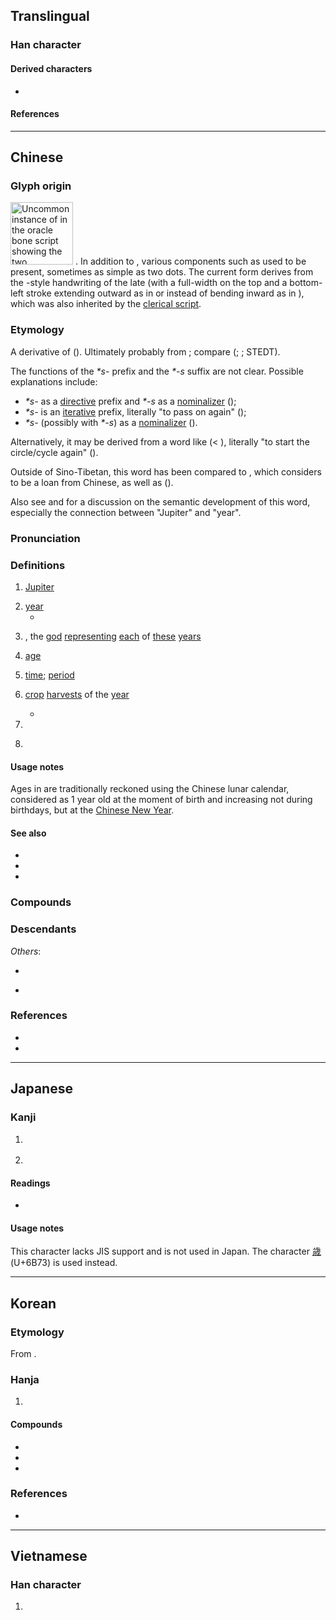 {{also|歳|岁|亗|嵗}}
{{character info}}
{{character info|0x2F8F3}}

==Translingual==
{{Han simplified forms|歲|歳|岁}}

===Han character===
{{Han char|rn=77|rad=止|as=09|sn=13|four=21253|canj=YMIHH|ids=⿱止⿵戌𣥂}}

====Derived characters====
* {{l|mul|[[劌]], [[噦]], [[奯]], [[檅]], [[濊]], [[獩]], [[穢]], [[翽]], [[薉]], [[鐬]], [[顪]], [[饖]], [[鱥]], [[䠩]], [[䮹]], [[𢆫]], [[𣦧]], [[𣦭]], [[𣦮]], [[𧸗]]}}

====References====
{{Han ref|kx=0577.020|dkj=16326|dj=0967.170|hdz=21443.200|uh=6B72|ud=27506|bh=B7B3|bd=47027}}
{{Han ref|uh=2F8F3}}

----

==Chinese==
{{zh-forms|s=岁|alt=嵗,歳,𡻕,𫞓,𢧡,𢧁,𭭚,㞸,亗,㒸}}

===Glyph origin===
{{Han etym}}
[[File:歲-oracle-2.svg|thumb|100px|Uncommon instance of {{m-self|zh|歲}} in the [[oracle bone script]] showing the two {{lang|zh|止}} components.]]
{{Han compound|步|戉|c1=s|c2=p|ls=psc}}. In addition to {{zh-l|*戉}}, various components such as {{zh-l|*月|gloss=moon; month}} used to be present, sometimes as simple as two dots. The current form derives from the {{w|Qin (state)|Qin}}-style handwriting of the late {{w|Warring States}} (with a full-width {{zh-l|*止}} on the top and a bottom-left {{zh-l|*撇}} stroke extending outward as in {{zh-l|*戊}} or {{zh-l|*戌}} instead of bending inward as in {{zh-l|*戉}}), which was also inherited by the [[clerical script]].

===Etymology===
A derivative of {{och-l|越|to pass over|id=2}} ({{zh-ref|Mei, 1979, 1992}}). Ultimately probably from {{inh|zh|sit-pro|*grwat||to travel; to go through}}; compare {{cog|bo|སྐྱོད||to go}} ({{zh-ref|Mei, 1979, 1992}}; {{zh-ref|Gong Hwang-cherng, 2002}}; STEDT).

The functions of the ''*s-'' prefix and the ''*-s'' suffix are not clear. Possible explanations include:
* ''*s-'' as a [[directive]] prefix and ''*-s'' as a [[nominalizer]] ({{zh-ref|Mei, 1992}});
* ''*s-'' is an [[iterative]] prefix, literally "to pass on again" ({{zh-ref|Schuessler, 2007}});
* ''*s-'' (possibly with ''*-s'') as a [[nominalizer]] ({{zh-ref|Smith, 2012}}).

Alternatively, it may be derived from a word like {{och-l|圓|round; circle}} (< {{inh|zh|sit-pro|*wal||round; circular}}), literally "to start the circle/cycle again" ({{zh-ref|Schuessler, 2007}}).

Outside of Sino-Tibetan, this word has been compared to {{cog|th|ขวบ||year}}, which {{zh-ref|Bodman (1980)}} considers to be a loan from Chinese, as well as {{cog|map-pro|*kawaS||year; season; sky}} ({{zh-ref|Sagart, 2005}}).

Also see {{zh-ref|Schuessler (2007)}} and {{zh-ref|Smith (2012)}} for a discussion on the semantic development of this word, especially the connection between "Jupiter" and "year".

===Pronunciation===
{{zh-pron
|m=suì
|m-s=sui4
|dg=суй3
|c=seoi3
|c-t=lhui1
|g=sui4
|h=pfs=se/soi/sui;gd=sê4/sui4
|h_note=Meixian: sê4 - vernacular; sui4 - literary
|j=sui3
|mb=hṳe̿/sṳ̿
|mb_note=hṳe̿ - vernacular; sṳ̿ - literary
|md=huói/suói
|md_note=huói - vernacular; suói - literary
|mn=xm,tp,mg,hc,tc,ph:hè/qz,lk,sx,km,hc:hèr/zz,kh,tn,yl:hòe/sòe
|mn_note=hè/hèr/hòe - vernacular; sòe - literary
|mn-t=huê3/suê3
|mn-t_note=huê3 - vernacular; suê3 - literary
|w=2soe
|x=sei4
|ma=y
|mc=y
|oc=y
|cat=n,cl
}}

===Definitions===
{{zh-hanzi}}

# {{lb|zh|literary}} [[Jupiter]] {{gloss|planet}}
# [[year]]
#* {{zh-x|子.曰：「歲 寒，然 後 知 松柏 之 後 彫[凋]{diāo} 也。」|The Master said, "When the '''year''' becomes cold, then we know how the pine and the cypress are the last to lose their leaves."|ref=Analects|CL}}
# {{w|Tai Sui}}, the [[god]] [[represent]]ing [[each]] of [[these]] [[year]]s
# {{lb|zh|literary}} [[age]]
# {{lb|zh|literary}} [[time]]; [[period]]
# {{lb|zh|literary}} [[crop]] [[harvest]]s of the [[year]]
#* {{zh-x|苟 無 歲，何 有 民？苟 無 民，何 有 君？|Whence the people, if not for '''the harvests'''? Whence the prince, if not for the people?|ref=Zhanguoce}}
# {{zh-classifier|time|t=[[year]]}}
# {{zh-classifier|age (of a person or animal)|t=[[year]] old}}
#: {{zh-x|你 現在 幾 歲？|How old are you now?}}
#: {{zh-x|我 十八 歲。|I am 18 '''years''' old.}}
#: {{zh-x|一個 十 歲 的 女孩|a ten-'''year'''-old girl}}

====Usage notes====
Ages in {{zh-l|歲}} are traditionally reckoned using the Chinese lunar calendar, considered as 1 year old at the moment of birth and increasing not during birthdays, but at the [[Chinese New Year]].

====See also====
* {{zh-l|年|year < harvest}}
* {{zh-l|年紀}}
* {{zh-l|年齡}}

===Compounds===
{{zh-der|歲出|歲初|歲寒三友|歲末|歲暮|歲入|歲時|歲收|歲首|歲數|歲修|歲月|太歲|一歲三遷|一歲九遷|三呼萬歲|上了歲數|上歲數兒|亞歲|以日為歲|來歲|共歲|凶年饑歲|分歲|初歲|別歲|千歲|千歲一時|千秋萬歲|卒歲|去歲|同歲|善歲|嗣歲|嘉歲|報歲|報歲蘭|壓歲|壓歲錢|太歲年名|守歲|安太歲|客歲|富歲|實歲|寸陰若歲|崢嶸歲月|年歲|年深歲改|幾歲|度日如歲|度歲|徂歲|悲歡歲月|惡歲|撞太歲|撞鐘太歲|改歲|敗歲|新歲|日久歲深|日長歲久|旬歲|星歲|時和歲稔|時和歲豐|晚歲|暑歲|暮歲|望歲|期歲|樂歲|歉歲|歲不我與|歲事|歲凶|歲功|歲君|歲在龍蛇|歲夜|歲寒|歲寒不凋|歲寒松柏|歲差|歲幣|歲弊|歲星|歲時伏臘|歲晏|歲會|歲月不居|歲月如梭|歲月如流|歲月崢嶸|歲朘月耗|歲朝|歲杪|歲歲平安|歲比不登|歲稔年豐|歲考|歲荒|歲華|歲行|歲計|歲試|歲豐年稔|歲貢|歲闌|歲除|歲陰|歲陽|比歲|比歲不登|活太歲|犯歲|獻歲|玩日愒歲|玩歲愒日|發歲|百歲|百歲之好|百歲之後|百歲千秋|百歲羹|萬歲|萬歲千秋|萬歲爺|穰歲|窮年累歲|終歲|綺紈之歲|聊以卒歲|舊歲|花花太歲|虛歲|豐年稔歲|賀歲|足歲|辭歲|近歲|連歲|週歲|長命百歲|長歲錢|開歲|間歲|饑饉之歲}}

===Descendants===
{{CJKV||j=歳|さい|세|tuế}}
''Others'':
* {{desc|bor=1|unc=1|th|ขวบ|t=year}}
* {{desc|bor=1|vi|-}} {{vi-l|tuổi|歲|age; year}}

===References===
* {{R:yue:Hanzi}}
* {{thcwd|9664}}

{{zh-cat|Beginning|Age|Time}}

----

==Japanese==

===Kanji===
{{ja-kanji|grade=|rs=止09}}

# {{alt form|ja|-}} {{ja-r|歳|さい|gloss=year (age counter)}}
# {{alt form|ja|-}} {{ja-r|才|さい|gloss=year (age counter)}}

====Readings====
* {{ja-readings|on=[[せい]] (sei), [[さい]] (sai)|kun=[[とし]] (toshi), [[よわい]] (yowai)}}

====Usage notes====
This character lacks JIS support and is not used in Japan. The character [[歳]] (U+6B73) is used instead.

----

==Korean==

===Etymology===
From {{der|ko|ltc|-}} {{ltc-l|歲|id=1}}. {{hanja-hunmong|셰|syey|天文#상02A}}

===Hanja===
{{ko-hanja-search}}
{{ko-hanja|해|세}}

# {{hanja form of|세|[[age]] (counter); [[year]] (about age}}

====Compounds====
{{der-top3|Compounds}}
* {{ko-l|세월|歲月}}
* {{ko-l|세배|歲拜}}
* {{ko-l|연세|年歲}}
{{der-bottom}}

===References===
* {{R:hanjadoc|5633}}

----

==Vietnamese==

===Han character===
{{vi-readings|reading=tuế, tuổi|rs=止09}}

# {{rfdef|vi|sort=止09}}
